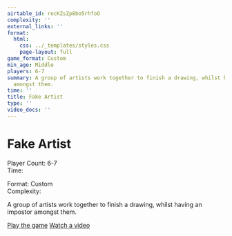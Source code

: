 ```yaml
---
airtable_id: recKZsZp8bo5rhfoO
complexity: ''
external_links: ''
format:
  html:
    css: ../_templates/styles.css
    page-layout: full
game_format: Custom
min_age: Middle
players: 6-7
summary: A group of artists work together to finish a drawing, whilst having an impostor
  amongst them.
time: ''
title: Fake Artist
type: ''
video_docs: ''
---
```


# Fake Artist

:::{.game-info-box}
:::{.game-stats}
:::{.left-stats}
Player Count: 6-7  
Time: 
:::
:::{.right-stats}
Format: Custom  
Complexity: 
:::
:::
:::

A group of artists work together to finish a drawing, whilst having an impostor amongst them.

:::{.game-actions}
<a href="#" class="btn btn-play"><i class="fa fa-gamepad"></i> Play the game</a>
<a href="#" class="btn btn-watch"><i class="fa fa-video"></i> Watch a video</a>
:::